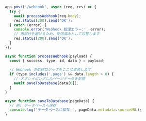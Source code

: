 ```javascript
app.post('/webhook', async (req, res) => {
  try {
    await processWebhook(req.body);
    res.status(200).send('OK');
  } catch (error) {
    console.error('Webhook 処理エラー:', error);
    // 再試行を避けるため、受信済みとして応答します
    res.status(200).send('OK');
  }
});

async function processWebhook(payload) {
  const { success, type, id, data } = payload;
  
  // Webhook の処理ロジックをここに実装します
  if (type.includes('.page') && data.length > 0) {
    // スクレイピングしたページデータを処理
    await saveToDatabase(data[0]);
  }
}

async function saveToDatabase(pageData) {
  // 例: データベースへ保存
  console.log('データベースに保存:', pageData.metadata.sourceURL);
}
```
